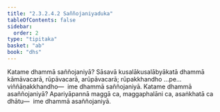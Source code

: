 ```yaml
---
title: "2.3.2.4.2 Saññojaniyaduka"
tableOfContents: false
sidebar:
  order: 2
type: "tipitaka"
basket: "ab"
book: "dhs"
---
```



<DynamicBreadcrumb />

<Division number="1130" book="dhs">

<Paragraph number="1823" book="dhs">
Katame dhammā saññojaniyā? Sāsavā kusalākusalābyākatā dhammā kāmāvacarā, rūpāvacarā, arūpāvacarā; rūpakkhandho …pe…  viññāṇakkhandho—  ime dhammā saññojaniyā.
</Paragraph>

</Division>
<Division number="1131" book="dhs">

<Paragraph number="1824" book="dhs">
Katame dhammā asaññojaniyā? Apariyāpannā maggā ca, maggaphalāni ca, asaṅkhatā ca dhātu—  ime dhammā asaññojaniyā.
</Paragraph>
</Division>